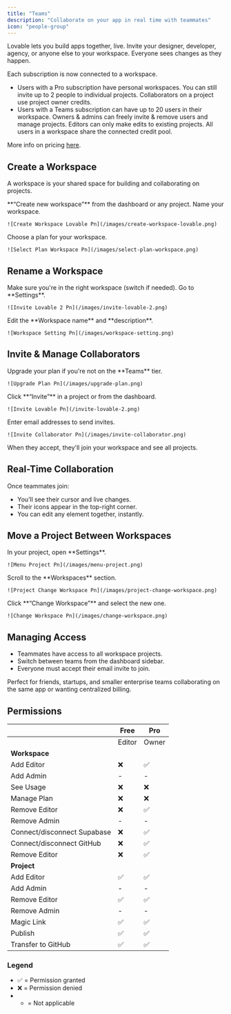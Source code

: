 ```yaml
---
title: "Teams"
description: "Collaborate on your app in real time with teammates"
icon: "people-group"
---
```


Lovable lets you build apps together, live. Invite your designer, developer, agency, or anyone else to your workspace. Everyone sees changes as they happen.

<Info>
  Each subscription is now connected to a workspace.
</Info>

- Users with a Pro subscription have personal workspaces. You can still invite up to 2 people to individual projects. Collaborators on a project use project owner credits.
- Users with a Teams subscription can have up to 20 users in their workspace. Owners & admins can freely invite & remove users and manage projects. Editors can only make edits to existing projects. All users in a workspace share the connected credit pool.

More info on pricing [here](https://docs.lovable.dev/user-guides/messaging-limits).

## Create a Workspace

A workspace is your shared space for building and collaborating on projects.

<Steps>
  <Step title="Step 1">
    **“Create new workspace”** from the dashboard or any project.
  </Step>
  <Step title="Step 2">
    Name your workspace.

    ![Create Workspace Lovable Pn](/images/create-workspace-lovable.png)
  </Step>
  <Step title="Step 3">
    Choose a plan for your workspace.

    ![Select Plan Workspace Pn](/images/select-plan-workspace.png)
  </Step>
</Steps>

## Rename a Workspace

<Steps>
  <Step title="Step 1">
    Make sure you're in the right workspace (switch if needed).
  </Step>
  <Step title="Step 2">
    Go to **Settings**.

    ![Invite Lovable 2 Pn](/images/invite-lovable-2.png)
  </Step>
  <Step title="Step 3">
    Edit the **Workspace name** and **description**.

    ![Workspace Setting Pn](/images/workspace-setting.png)
  </Step>
</Steps>

## Invite & Manage Collaborators

<Steps>
  <Step title="Step 1">
    Upgrade your plan if you're not on the **Teams** tier.

    ![Upgrade Plan Pn](/images/upgrade-plan.png)
  </Step>
  <Step title="Step 2">
    Click **“Invite”** in a project or from the dashboard.

    ![Invite Lovable Pn](/invite-lovable-2.png)
  </Step>
  <Step title="Step 3">
    Enter email addresses to send invites.

    ![Invite Collaborator Pn](/images/invite-collaborator.png)
  </Step>
  <Step title="Step 4">
    When they accept, they'll join your workspace and see all projects.
  </Step>
</Steps>

## Real-Time Collaboration

Once teammates join:

- You’ll see their cursor and live changes.
- Their icons appear in the top-right corner.
- You can edit any element together, instantly.

## Move a Project Between Workspaces

<Steps>
  <Step title="Step 1">
    In your project, open **Settings**.

    ![Menu Project Pn](/images/menu-project.png)
  </Step>
  <Step title="Step 2">
    Scroll to the **Workspaces** section.

    ![Project Change Workspace Pn](/images/project-change-workspace.png)
  </Step>
  <Step title="Step 3">
    Click **“Change Workspace”** and select the new one.

    ![Change Workspace Pn](/images/change-workspace.png)
  </Step>
</Steps>

## Managing Access

- Teammates have access to all workspace projects.
- Switch between teams from the dashboard sidebar.
- Everyone must accept their email invite to join.

Perfect for friends, startups, and smaller enterprise teams collaborating on the same app or wanting centralized billing.


## Permissions

|                | **Free**                 | **Pro**                              |
|----------------|--------------------------|--------------------------------------|
|                | Editor | Owner           | Editor | Admin | Owner              |
| **Workspace**  |        |                  |        |       |                    |
| Add Editor     | ❌     | ✅               | ❌     | ✅    | ✅                 |
| Add Admin      | -      | -                | ❌     | ❌    | ✅                 |
| See Usage      | ❌     | ❌               | ❌     | ✅    | ✅                 |
| Manage Plan    | ❌     | ❌               | ❌     | ❌    | ✅                 |
| Remove Editor  | ❌     | ✅               | ❌     | ✅    | ✅                 |
| Remove Admin   | -      | -                | ❌     | ❌    | ✅                 |
| Connect/disconnect Supabase | ❌     | ✅               | ❌     | ✅    | ✅     |
| Connect/disconnect GitHub | ❌     | ✅               | ❌     | ✅    | ✅     |
| Remove Editor  | ❌     | ✅               | ❌     | ✅    | ✅                 |
| **Project**    |        |                  |        |       |                    |
| Add Editor     | ✅     | ✅               | ✅     | ✅    | ✅                 |
| Add Admin      | -      | -                | ❌     | ❌    | ✅                 |
| Remove Editor  | ✅     | ✅               | ✅     | ✅    | ✅                 |
| Remove Admin   | -      | -                | ❌     | ❌    | ✅                 |
| Magic Link     | ✅     | ✅               | ✅     | ✅    | ✅                 |
| Publish     | ✅     | ✅               | ✅     | ✅    | ✅                 |
| Transfer to GitHub | ✅     | ✅               | ❌     | ✅    | ✅         |

### Legend
- ✅ = Permission granted  
- ❌ = Permission denied
- - = Not applicable


